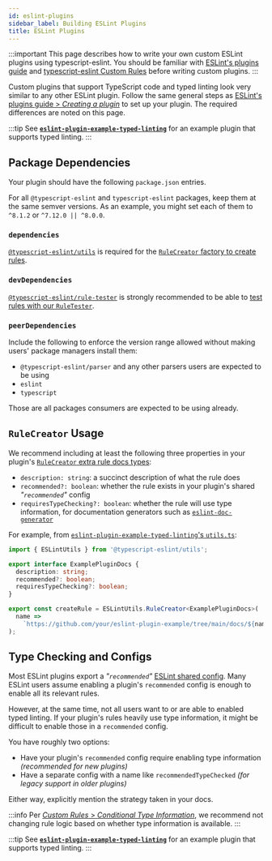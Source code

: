 ```yaml
---
id: eslint-plugins
sidebar_label: Building ESLint Plugins
title: ESLint Plugins
---
```


:::important
This page describes how to write your own custom ESLint plugins using typescript-eslint.
You should be familiar with [ESLint's plugins guide](https://eslint.org/docs/latest/extend/plugins) and [typescript-eslint Custom Rules](./Custom_Rules.mdx) before writing custom plugins.
:::

Custom plugins that support TypeScript code and typed linting look very similar to any other ESLint plugin.
Follow the same general steps as [ESLint's plugins guide > _Creating a plugin_](https://eslint.org/docs/latest/extend/plugins#creating-a-plugin) to set up your plugin.
The required differences are noted on this page.

:::tip
See [**`eslint-plugin-example-typed-linting`**](https://github.com/typescript-eslint/examples/tree/39a6f7bb310645c88382a25aa8bed719ccd61a0c/packages/eslint-plugin-example-typed-linting) for an example plugin that supports typed linting.
:::

## Package Dependencies

Your plugin should have the following `package.json` entries.

For all `@typescript-eslint` and `typescript-eslint` packages, keep them at the same semver versions.
As an example, you might set each of them to `^8.1.2` or `^7.12.0 || ^8.0.0`.

### `dependencies`

[`@typescript-eslint/utils`](../packages/Utils.mdx) is required for the [`RuleCreator` factory to create rules](#rulecreator-usage).

### `devDependencies`

[`@typescript-eslint/rule-tester`](../packages/Rule_Tester.mdx) is strongly recommended to be able to [test rules with our `RuleTester`](./Custom_Rules.mdx).

### `peerDependencies`

Include the following to enforce the version range allowed without making users' package managers install them:

- `@typescript-eslint/parser` and any other parsers users are expected to be using
- `eslint`
- `typescript`

Those are all packages consumers are expected to be using already.

## `RuleCreator` Usage

We recommend including at least the following three properties in your plugin's [`RuleCreator` extra rule docs types](./Custom_Rules.mdx#extra-rule-docs-types):

- `description: string`: a succinct description of what the rule does
- `recommended?: boolean`: whether the rule exists in your plugin's shared _"`recommended`"_ config
- `requiresTypeChecking?: boolean`: whether the rule will use type information, for documentation generators such as [`eslint-doc-generator`](https://github.com/bmish/eslint-doc-generator)

For example, from [`eslint-plugin-example-typed-linting`'s `utils.ts`](https://github.com/typescript-eslint/examples/blob/39a6f7bb310645c88382a25aa8bed719ccd61a0c/packages/eslint-plugin-example-typed-linting/src/utils.ts):

```ts
import { ESLintUtils } from '@typescript-eslint/utils';

export interface ExamplePluginDocs {
  description: string;
  recommended?: boolean;
  requiresTypeChecking?: boolean;
}

export const createRule = ESLintUtils.RuleCreator<ExamplePluginDocs>(
  name =>
    `https://github.com/your/eslint-plugin-example/tree/main/docs/${name}.md`,
);
```

## Type Checking and Configs

Most ESLint plugins export a _"`recommended`"_ [ESLint shared config](https://eslint.org/docs/latest/extend/shareable-configs).
Many ESLint users assume enabling a plugin's `recommended` config is enough to enable all its relevant rules.

However, at the same time, not all users want to or are able to enabled typed linting.
If your plugin's rules heavily use type information, it might be difficult to enable those in a `recommended` config.

You have roughly two options:

- Have your plugin's `recommended` config require enabling type information _(recommended for new plugins)_
- Have a separate config with a name like `recommendedTypeChecked` _(for legacy support in older plugins)_

Either way, explicitly mention the strategy taken in your docs.

:::info
Per [_Custom Rules_ > _Conditional Type Information_](./Custom_Rules.mdx#conditional-type-information), we recommend not changing rule logic based on whether type information is available.
:::

:::tip
See [**`eslint-plugin-example-typed-linting`**](https://github.com/typescript-eslint/examples/tree/39a6f7bb310645c88382a25aa8bed719ccd61a0c/packages/eslint-plugin-example-typed-linting) for an example plugin that supports typed linting.
:::
